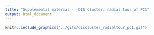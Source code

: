 ```yaml
---
title: "Supplemental material -- DIS cluster, radial tour of PC1"
output: html_document
---
```


```r
knitr::include_graphics("../gifs/discluster_radialtour_pc1.gif")
```
